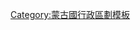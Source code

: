 {{Navbox
|name = 科布多省行政区划
|title =  [[科布多省]]行政区划
|state    = {{{state|autocollapse}}}
|listclass = hlist
|image = [[Image:Khovd stars flag.svg|50px|科布多省省旗]]
|list1 =
* [[阿尔泰县 (科布多省)|阿尔泰县]]
* [[布尔干县 (科布多省)|布尔干县]]
* [[布维特县 (科布多省)|布維特县]]
* [[钱德曼县 (科布多省)|钱德曼县]]
* [[达尔维县 (科布多省)|达尔维县]]
* [[多尔贡县 (科布多省)|多尔贡县]]
* [[都特县 (科布多省)|都特县]]
* [[额尔德尼布伦县 (科布多省)|额尔德尼布伦县]]
* [[科布多城]]
* [[科布多县 (科布多省)|科布多县]]
* [[曼汗县 (科布多省)|曼汗县]]
* [[门海尔县 (科布多省)|门海尔县]]
* [[莫斯特县 (科布多省)|莫斯特县]]
* [[明嘎特县 (科布多省)|明嘎特县]]
* [[策勒格县]]
* [[维恩茨县 (科布多省)|维恩茨县]]
* [[斋雷特县 (科布多省)|斋雷特县]]
}}<noinclude>
{{collapsible option}}
[[Category:蒙古國行政區劃模板]]
</noinclude>